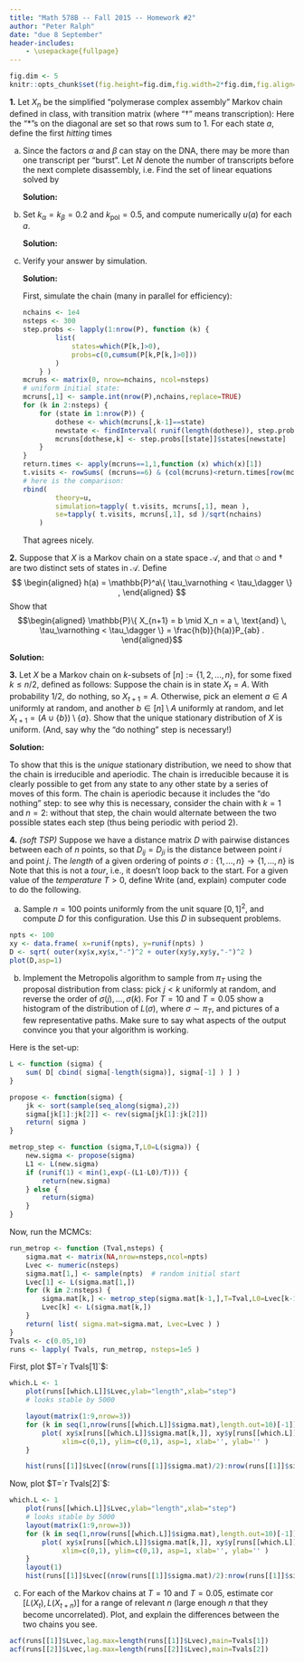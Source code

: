 ```yaml
---
title: "Math 578B -- Fall 2015 -- Homework #2"
author: "Peter Ralph"
date: "due 8 September"
header-includes:
    - \usepackage{fullpage}
---
```


\newcommand{\calA}{\mathcal{A}}
\renewcommand{\P}{\mathbb{P}}
\newcommand{\E}{\mathbb{E}}
\newcommand{\given}{\mid}
\newcommand{\oneb}{\mathbf{1}}
\newcommand{\cor}{\text{cor}\,}

<!-- wrap solutions in \ifdef{SOLUTIONS} ... \endif -->

```r
fig.dim <- 5
knitr::opts_chunk$set(fig.height=fig.dim,fig.width=2*fig.dim,fig.align='center')
```


**1.** Let $X_n$ be the simplified "polymerase complex assembly" Markov chain defined in class,
with transition matrix (where "$\dagger$" means transcription):
\begin{align}
P = 
\begin{array}{c c}  
&
\begin{array}{c c c c c c} 
    \varnothing & \alpha & \beta & \alpha+\beta & \text{pol} & \dagger \\ 
\end{array}
\\
\begin{array} {c c}
    \varnothing \\ \alpha \\ \beta \\ \alpha+\beta \\ \text{pol} \\ \dagger 
\end{array}
&
\left[
\begin{array}{c c c c c c}
    * & k_\alpha & k_\beta & 0 & 0 & 0 \\
    k_\alpha & * & 0 & k_\beta &0 & 0 \\
    k_\beta & 0 & * & k_\alpha & 0 & 0 \\
    0 & k_\beta & k_\alpha & * & k_\text{pol} & 0 \\
    0 & 0 & 0 & 0 & * & 1 \\
    0 & 0 & 0 & 1 & 0 & * 
\end{array}
\right]
\end{array}
\end{align}
Here the "$*$"s on the diagonal are set so that rows sum to 1.
For each state $a$, define
the first *hitting* times
\begin{align*}
    \tau_a &= \min\{ n \ge 0 : X_n = a \} 
\end{align*}

a.  Since the factors $\alpha$ and $\beta$ can stay on the DNA,
    there may be more than one transcript per "burst".
    Let $N$ denote the number of transcripts before the next complete disassembly,
    i.e.
    \begin{align*}
        N &= \sum_{k=0}^{\tau_\varnothing} \oneb_{X_k = \dagger} .
    \end{align*}
    Find the set of linear equations solved by
    \begin{align*}
        u(a) = \E[ N \given X_0 = a ] .
    \end{align*}

    \ifdef{SOLUTIONS}
    **Solution:**
    \it
    Note that $u(\varnothing)=0$.
    By conditioning on $X_1$, if $a \neq \varnothing$,
    and by time-homogeneity and the Markov property,
    \begin{align*}
        u(a) &= \E[ N \given X_0 = a ] \\
            &= \delta_\dagger(a) +  \E[ u(X_1) ] \\
            &= \delta_\dagger(a) +  \sum_b P_{ab} u(b) .
    \end{align*}
    Here $\delta_\dagger(a)=1$ if $a=\dagger$ and is 0 otherwise.
    \normalfont
    \endif

b.  Set $k_\alpha = k_\beta = 0.2$ and $k_\text{pol}=0.5$,
    and compute numerically $u(a)$ for each $a$.

    \ifdef{SOLUTIONS}
    **Solution:**
    \it 
    ```r
    ka <- kb <- 0.2
    kpol <- 0.5
    P <- matrix( c(
        0, ka, kb, 0, 0, 0,
        ka, 0, 0, kb, 0, 0,
        kb, 0, 0, ka, 0, 0,
        0, kb, ka, 0, kpol, 0,
        0, 0, 0, 0, 0, 1,
        0, 0, 0, 1, 0, 0
        ), byrow=TRUE, nrow=6 )
    diag(P) <- 1-rowSums(P)
    # here is u:
    u <- numeric(6)
    u[2:6] <- solve( diag(5)-P[2:6,2:6], c(rep(0,4),1) )
    u
    ```
    \endif


c.  Verify your answer by simulation.

    \ifdef{SOLUTIONS}
    **Solution:**
    \it

    First, simulate the chain
    (many in parallel for efficiency):
    ```r
    nchains <- 1e4
    nsteps <- 300
    step.probs <- lapply(1:nrow(P), function (k) {
            list( 
                states=which(P[k,]>0),
                probs=c(0,cumsum(P[k,P[k,]>0]))
            )
        } )
    mcruns <- matrix(0, nrow=nchains, ncol=nsteps)
    # uniform initial state:
    mcruns[,1] <- sample.int(nrow(P),nchains,replace=TRUE)
    for (k in 2:nsteps) {
        for (state in 1:nrow(P)) {
            dothese <- which(mcruns[,k-1]==state)
            newstate <- findInterval( runif(length(dothese)), step.probs[[state]]$probs )
            mcruns[dothese,k] <- step.probs[[state]]$states[newstate]
        }
    }
    return.times <- apply(mcruns==1,1,function (x) which(x)[1])
    t.visits <- rowSums( (mcruns==6) & (col(mcruns)<return.times[row(mcruns)]) )
    # here is the comparison:
    rbind(
            theory=u,
            simulation=tapply( t.visits, mcruns[,1], mean ),
            se=tapply( t.visits, mcruns[,1], sd )/sqrt(nchains)
        )
    ```
    That agrees nicely.

    \normalfont
    \endif

**2.** Suppose that $X$ is a Markov chain on a state space $\calA$,
    and that $\varnothing$ and $\dagger$ are two distinct sets of states in $\calA$.
    Define
    $$
    \begin{aligned}
    h(a) = \P^a\{ \tau_\varnothing < \tau_\dagger \} ,
    \end{aligned}
    $$
    Show that
    $$\begin{aligned}
    \P\{ X_{n+1} = b \given X_n = a \, \text{and} \, \tau_\varnothing < \tau_\dagger \}
    =
    \frac{h(b)}{h(a)}P_{ab} .
    \end{aligned}$$

\ifdef{SOLUTIONS}
**Solution:**
\it
Recall that $\P^a$ denotes probabilities with $X_0=a$.
By time-homogeneity,
$$\begin{aligned}
\P\{ X_{n+1} = b \given X_n = a \, \text{and} \, \tau_\varnothing < \tau_\dagger \}
&=
\P^a\{ X_{1} = b \given \tau_\varnothing < \tau_\dagger \} .
\end{aligned}$$
By the definition of conditional probability,
and then the Markov property,
$$\begin{aligned}
\P^a\{ X_{1} = b \given \tau_\varnothing < \tau_\dagger \} .
&=
\frac{ 
    \P^a\{ X_{1} = b \,\&\, \tau_\varnothing < \tau_\dagger \} 
}{
    \P\{ \tau_\varnothing < \tau_\dagger \}
}\\
&=
\frac{ 
    \P^a\{ X_{1} = b \}
    \P^a\{ \tau_\varnothing < \tau_\dagger \given X_{1} = b \} 
}{
    \P\{ \tau_\varnothing < \tau_\dagger \}
}\\
&=
\frac{h(b)P_{ab}}{h(a)} .
\end{aligned}$$
\normalfont
\endif


**3.** Let $X$ be a Markov chain on $k$-subsets of $[n]:=\{1,2,\ldots,n\}$, 
    for some fixed $k \le n/2$, defined as follows:
    Suppose the chain is in state $X_t=A$.
    With probability $1/2$, do nothing, so $X_{t+1}=A$.
    Otherwise, pick an element $a \in A$ uniformly at random,
    and another $b \in [n] \setminus A$ uniformly at random,
    and let $X_{t+1} = (A \cup \{b\}) \setminus \{a\}$.
    Show that the unique stationary distribution of $X$ is uniform.
    (And, say why the "do nothing" step is necessary!)


\ifdef{SOLUTIONS}
**Solution:**
\it
We know that if $\pi_a P_{ab} = \pi_b P_{ba}$  for all states $a,b$
and some vector $\pi$,
then the chain is reversible,
and $\pi$ is a stationary distribution.
Note that to check this we need only know $\pi$ up to a constant:
so, to check if the chain is reversible with a stationary distribution that is uniform,
we need only check that $P_{ab} = P_{ba}$ for every pair of states $a,b$.
But, this is obvious, 
because if we can produce $b$ from $a$ by one step of the above chain,
then one can go from $b$ back to $a$ in the same way (by picking the new element), 
and there is at most one way to go between each pair of states.

To show that this is the *unique* stationary distribution,
we need to show that the chain is irreducible and aperiodic.
The chain is irreducible because it is clearly possible to get from any state to any other state by a series of moves of this form.
The chain is aperiodic because it includes the "do nothing" step:
to see why this is necessary, consider the chain with $k=1$ and $n=2$:
without that step, the chain would alternate between the two possible states each step
(thus being periodic with period 2).
\normalfont
\endif

**4.** *(soft TSP)*
    Suppose we have a distance matrix $D$ with pairwise distances between each of $n$ points,
    so that $D_{ij} = D_{ji}$ is the distance between point $i$ and point $j$.
    The *length* of a given ordering of points $\sigma : \{1,\ldots,n\} \to \{1,\ldots,n\}$
    is
    \begin{align*}
        L(\sigma) = \sum_{i=1}^{n-1} D_{\sigma(i),\sigma(i+1)} .
    \end{align*}
    Note that this is not a *tour*, i.e., it doesn't loop back to the start.
    For a given value of the *temperature* $T > 0$, define
    \begin{align*}
        \pi_T(\sigma) = \exp\left( - L(\sigma) / T \right) .
    \end{align*}
    Write (and, explain) computer code to do the following.

a.  Sample $n=100$ points uniformly from the unit square $[0,1]^2$,
    and compute $D$ for this configuration.
    Use this $D$ in subsequent problems.

\ifdef{SOLUTIONS}
```r
npts <- 100
xy <- data.frame( x=runif(npts), y=runif(npts) )
D <- sqrt( outer(xy$x,xy$x,"-")^2 + outer(xy$y,xy$y,"-")^2 )
plot(D,asp=1)
```
\endif

    
b.  Implement the Metropolis algorithm to sample from $\pi_T$
    using the proposal distribution from class:
    pick $j<k$ uniformly at random, and reverse the order of $\sigma(j), \ldots, \sigma(k)$.
    For $T=10$ and $T=0.05$ show a histogram of the distribution of $L(\sigma)$,
    where $\sigma \sim \pi_T$,
    and pictures of a few representative paths.
    Make sure to say what aspects of the output convince you that your algorithm is working.
    

\ifdef{SOLUTIONS}

Here is the set-up:
```r
L <- function (sigma) {
    sum( D[ cbind( sigma[-length(sigma)], sigma[-1] ) ] )
}

propose <- function(sigma) {
    jk <- sort(sample(seq_along(sigma),2))
    sigma[jk[1]:jk[2]] <- rev(sigma[jk[1]:jk[2]])
    return( sigma )
}

metrop_step <- function (sigma,T,L0=L(sigma)) {
    new.sigma <- propose(sigma)
    L1 <- L(new.sigma)
    if (runif(1) < min(1,exp(-(L1-L0)/T))) {
        return(new.sigma)
    } else {
        return(sigma)
    }
}
```

Now, run the MCMCs:
```r
run_metrop <- function (Tval,nsteps) {
    sigma.mat <- matrix(NA,nrow=nsteps,ncol=npts)
    Lvec <- numeric(nsteps)
    sigma.mat[1,] <- sample(npts)  # random initial start
    Lvec[1] <- L(sigma.mat[1,])
    for (k in 2:nsteps) {
        sigma.mat[k,] <- metrop_step(sigma.mat[k-1,],T=Tval,L0=Lvec[k-1])
        Lvec[k] <- L(sigma.mat[k,])
    }
    return( list( sigma.mat=sigma.mat, Lvec=Lvec ) )
}
Tvals <- c(0.05,10)
runs <- lapply( Tvals, run_metrop, nsteps=1e5 )
```


First, plot $T=`r Tvals[1]`$:
```r
which.L <- 1
    plot(runs[[which.L]]$Lvec,ylab="length",xlab="step")
    # looks stable by 5000
```
```r
    layout(matrix(1:9,nrow=3))
    for (k in seq(1,nrow(runs[[which.L]]$sigma.mat),length.out=10)[-1]) {
        plot( xy$x[runs[[which.L]]$sigma.mat[k,]], xy$y[runs[[which.L]]$sigma.mat[k,]], type='l', 
             xlim=c(0,1), ylim=c(0,1), asp=1, xlab='', ylab='' )
    }
```
```r
    hist(runs[[1]]$Lvec[(nrow(runs[[1]]$sigma.mat)/2):nrow(runs[[1]]$sigma.mat)],main=paste("T=",Tvals[1]))
```

Now, plot $T=`r Tvals[2]`$:
```r
which.L <- 1
    plot(runs[[which.L]]$Lvec,ylab="length",xlab="step")
    # looks stable by 5000
    layout(matrix(1:9,nrow=3))
    for (k in seq(1,nrow(runs[[which.L]]$sigma.mat),length.out=10)[-1]) {
        plot( xy$x[runs[[which.L]]$sigma.mat[k,]], xy$y[runs[[which.L]]$sigma.mat[k,]], type='l', 
             xlim=c(0,1), ylim=c(0,1), asp=1, xlab='', ylab='' )
    }
    layout(1)
    hist(runs[[1]]$Lvec[(nrow(runs[[1]]$sigma.mat)/2):nrow(runs[[1]]$sigma.mat)],main=paste("T=",Tvals[1]))
```

\endif


c.  For each of the Markov chains at $T=10$ and $T=0.05$,
    estimate $\cor[L(X_t),L(X_{t+n})]$ for a range of relevant $n$
    (large enough $n$ that they become uncorrelated).
    Plot, and explain the differences between the two chains you see.

\ifdef{SOLUTIONS}
```r
acf(runs[[1]]$Lvec,lag.max=length(runs[[1]]$Lvec),main=Tvals[1])
acf(runs[[2]]$Lvec,lag.max=length(runs[[2]]$Lvec),main=Tvals[2])
```
\endif

<!--
c.  Also, estimate and visualize $\P\{ \sigma(1) = i \}$ for $T=0.05$.

\ifdef{SOLUTIONS}
```r
start.probs <- sapply( lapply(runs,list2env), with, {x<-colSums(sigma.mat[seq(floor(nrow(sigma.mat)/2),length.out=floor(nrow(sigma.mat)/2)),]);x/sum(x)} )
next.probs <- sapply( lapply(runs,list2env), with, 
                     { ones <- (sigma.mat==1);
                     tabulate( sigma.mat[cbind(row(sigma.mat)[ones],1+(col(sigma.mat)%%ncol(sigma.mat)))] ) } )
next.probs <- next.probs/colSums(next.probs)[col(next.probs)]
```
\endif
-->
